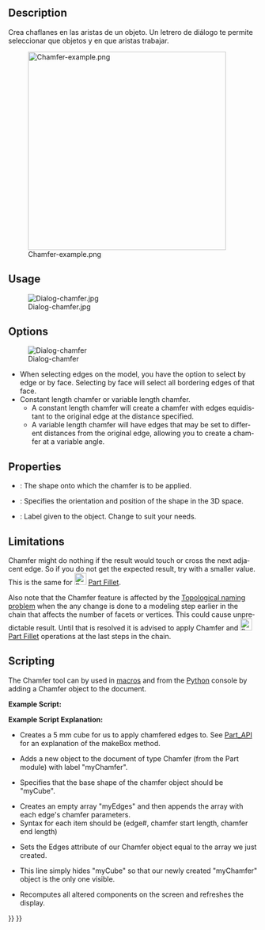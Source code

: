<languages/>

<div lang="en" dir="ltr" class="mw-content-ltr">
{{Docnav
|[[Part_Fillet|Fillet]]
|[[Part_MakeFace|MakeFace]]
|[[Part_Workbench|Part]]
|IconL=Part_Fillet.svg
|IconR=Part_MakeFace.svg
|IconC=Workbench_Part.svg
}}
</div>

<div class="mw-translate-fuzzy">
{{GuiCommand/es|Name=Part_Chamfer|MenuLocation=Pieza → Chaflán|Workbenches=Pieza,Completo}}
</div>

<div lang="en" dir="ltr" class="mw-content-ltr">
==Description==
</div>

<div class="mw-translate-fuzzy">
Crea chaflanes en las aristas de un objeto. Un letrero de diálogo te permite seleccionar que objetos y en que aristas trabajar.
</div>

[[Image:Chamfer-example.png|400px]]
<div lang="en" dir="ltr" class="mw-content-ltr">
{{Caption|Plate with chamfered corners}}
</div>

<div lang="en" dir="ltr" class="mw-content-ltr">
==Usage==
</div> 

<div class="mw-translate-fuzzy">
[[Image:Dialog-chamfer.jpg]]
</div>

<div lang="en" dir="ltr" class="mw-content-ltr">
==Options==
</div>

<div lang="en" dir="ltr" class="mw-content-ltr">
[[Image:Dialog-chamfer.png|Dialog-chamfer]]
* When selecting edges on the model, you have the option to select by edge or by face. Selecting by face will select all bordering edges of that face.
* Constant length chamfer or variable length chamfer.
** A constant length chamfer will create a chamfer with edges equidistant to the original edge at the distance specified.
** A variable length chamfer will have edges that may be set to different distances from the original edge, allowing you to create a chamfer at a variable angle.
</div>

<div lang="en" dir="ltr" class="mw-content-ltr">
==Properties==
</div>

<div lang="en" dir="ltr" class="mw-content-ltr">
{{Properties_Title|Base}}
</div>

<div lang="en" dir="ltr" class="mw-content-ltr">
*{{PropertyData|Base}}: The shape onto which the chamfer is to be applied.
*{{PropertyData|Placement}}: Specifies the orientation and position of the shape in the 3D space. 
*{{PropertyData|Label}}: Label given to the object. Change to suit your needs.
{{clear}}
</div>

<div lang="en" dir="ltr" class="mw-content-ltr">
==Limitations==
</div>

<div lang="en" dir="ltr" class="mw-content-ltr">
Chamfer might do nothing if the result would touch or cross the next adjacent edge. So if you do not get the expected result, try with a smaller value. This is the same for [[Image:Part_Fillet.svg|24px]] [[Part_Fillet|Part Fillet]].
</div>

<div lang="en" dir="ltr" class="mw-content-ltr">
Also note that the Chamfer feature is affected by the [[Topological_naming_problem|Topological naming problem]] when the any change is done to a modeling step earlier in the chain that affects the number of facets or vertices. This could cause unpredictable result. Until that is resolved it is advised to apply Chamfer and [[Image:Part_Fillet.svg|24px]] [[Part_Fillet|Part Fillet]] operations at the last steps in the chain.
</div>

<div lang="en" dir="ltr" class="mw-content-ltr">
==Scripting==
</div>

<div lang="en" dir="ltr" class="mw-content-ltr">
The Chamfer tool can by used in [[Macros|macros]] and from the [[Python|Python]] console by adding a Chamfer object to the document.
</div>

<div lang="en" dir="ltr" class="mw-content-ltr">
'''Example Script:'''
</div>

{{Code|code=
import Part
cube = FreeCAD.ActiveDocument.addObject("Part::Feature", "myCube")
cube.Shape = Part.makeBox(5, 5, 5)
chmfr = FreeCAD.ActiveDocument.addObject("Part::Chamfer", "myChamfer")
chmfr.Base = FreeCAD.ActiveDocument.myCube
myEdges = []
myEdges.append((1, 1.5, 1.25)) # (edge number, chamfer start length, chamfer end length)
myEdges.append((2, 1.5, 1.25))
myEdges.append((3, 1.5, 1.25))
myEdges.append((4, 1.5, 1.25))
myEdges.append((5, 1.5, 1.25))
myEdges.append((6, 1.5, 1.25))
myEdges.append((7, 1.5, 1.25))
myEdges.append((8, 1.5, 1.25))
myEdges.append((9, 1.5, 1.25))
myEdges.append((10, 1.5, 1.25))
myEdges.append((11, 1.5, 1.25))
myEdges.append((12, 1.5, 1.25))
chmfr.Edges = myEdges
FreeCADGui.ActiveDocument.myCube.Visibility = False
FreeCAD.ActiveDocument.recompute()
}}

<div lang="en" dir="ltr" class="mw-content-ltr">
'''Example Script Explanation:'''
</div>

{{Code|code=
import Part
cube = FreeCAD.ActiveDocument.addObject("Part::Feature", "myCube")
cube.Shape = Part.makeBox(5, 5, 5)
}}

<div lang="en" dir="ltr" class="mw-content-ltr">
*Creates a 5 mm cube for us to apply chamfered edges to. See [[Part_API|Part_API]] for an explanation of the makeBox method.
</div>

{{Code|code=
chmfr = FreeCAD.ActiveDocument.addObject("Part::Chamfer", "myChamfer")
}}

<div lang="en" dir="ltr" class="mw-content-ltr">
*Adds a new object to the document of type Chamfer (from the Part module) with label "myChamfer".
</div>

{{Code|code=
chmfr.Base = FreeCAD.ActiveDocument.myCube
}}

<div lang="en" dir="ltr" class="mw-content-ltr">
*Specifies that the base shape of the chamfer object should be "myCube".
</div>

{{Code|code=
myEdges = []
myEdges.append((1, 1.5, 1.25)) # (edge number, chamfer start length, chamfer end length)
myEdges.append((2, 1.5, 1.25))
myEdges.append((3, 1.5, 1.25))
myEdges.append((4, 1.5, 1.25))
myEdges.append((5, 1.5, 1.25))
myEdges.append((6, 1.5, 1.25))
myEdges.append((7, 1.5, 1.25))
myEdges.append((8, 1.5, 1.25))
myEdges.append((9, 1.5, 1.25))
myEdges.append((10, 1.5, 1.25))
myEdges.append((11, 1.5, 1.25))
myEdges.append((12, 1.5, 1.25))
}}

<div lang="en" dir="ltr" class="mw-content-ltr">
*Creates an empty array "myEdges" and then appends the array with each edge's chamfer parameters.
*Syntax for each item should be (edge#, chamfer start length, chamfer end length)
</div>

{{Code|code=
chmfr.Edges = myEdges
}}
<div lang="en" dir="ltr" class="mw-content-ltr">
*Sets the Edges attribute of our Chamfer object equal to the array we just created.
</div>

{{Code|code=
FreeCADGui.ActiveDocument.myCube.Visibility = False
}}

<div lang="en" dir="ltr" class="mw-content-ltr">
*This line simply hides "myCube" so that our newly created "myChamfer" object is the only one visible.
</div>

{{Code|code=
FreeCAD.ActiveDocument.recompute()
}}

<div lang="en" dir="ltr" class="mw-content-ltr">
*Recomputes all altered components on the screen and refreshes the display.
</div>


<div lang="en" dir="ltr" class="mw-content-ltr">
{{Docnav
|[[Part_Fillet|Fillet]]
|[[Part_MakeFace|MakeFace]]
|[[Part_Workbench|Part]]
|IconL=Part_Fillet.svg
|IconR=Part_MakeFace.svg
|IconC=Workbench_Part.svg
}}
</div>

{{Part Tools navi{{#translation:}}}}
{{Userdocnavi{{#translation:}}}}